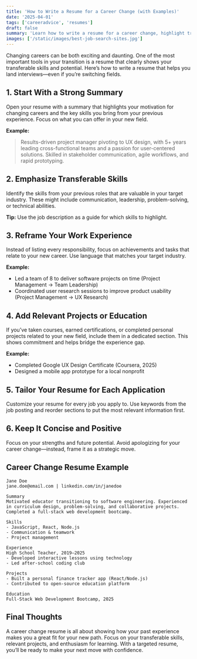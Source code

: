 ```yaml
---
title: 'How to Write a Resume for a Career Change (with Examples)'
date: '2025-04-01'
tags: ['careeradvice', 'resumes']
draft: false
summary: 'Learn how to write a resume for a career change, highlight transferable skills, and see real examples to help you land your next job.'
images: ['/static/images/best-job-search-sites.jpg']
---
```


Changing careers can be both exciting and daunting. One of the most important tools in your transition is a resume that clearly shows your transferable skills and potential. Here’s how to write a resume that helps you land interviews—even if you’re switching fields.

## 1. Start With a Strong Summary

Open your resume with a summary that highlights your motivation for changing careers and the key skills you bring from your previous experience. Focus on what you can offer in your new field.

**Example:**

> Results-driven project manager pivoting to UX design, with 5+ years leading cross-functional teams and a passion for user-centered solutions. Skilled in stakeholder communication, agile workflows, and rapid prototyping.

## 2. Emphasize Transferable Skills

Identify the skills from your previous roles that are valuable in your target industry. These might include communication, leadership, problem-solving, or technical abilities.

**Tip:** Use the job description as a guide for which skills to highlight.

## 3. Reframe Your Work Experience

Instead of listing every responsibility, focus on achievements and tasks that relate to your new career. Use language that matches your target industry.

**Example:**

- Led a team of 8 to deliver software projects on time (Project Management → Team Leadership)
- Coordinated user research sessions to improve product usability (Project Management → UX Research)

## 4. Add Relevant Projects or Education

If you’ve taken courses, earned certifications, or completed personal projects related to your new field, include them in a dedicated section. This shows commitment and helps bridge the experience gap.

**Example:**

- Completed Google UX Design Certificate (Coursera, 2025)
- Designed a mobile app prototype for a local nonprofit

## 5. Tailor Your Resume for Each Application

Customize your resume for every job you apply to. Use keywords from the job posting and reorder sections to put the most relevant information first.

## 6. Keep It Concise and Positive

Focus on your strengths and future potential. Avoid apologizing for your career change—instead, frame it as a strategic move.

## Career Change Resume Example

```plaintext
Jane Doe
jane.doe@email.com | linkedin.com/in/janedoe

Summary
Motivated educator transitioning to software engineering. Experienced in curriculum design, problem-solving, and collaborative projects. Completed a full-stack web development bootcamp.

Skills
- JavaScript, React, Node.js
- Communication & teamwork
- Project management

Experience
High School Teacher, 2019–2025
- Developed interactive lessons using technology
- Led after-school coding club

Projects
- Built a personal finance tracker app (React/Node.js)
- Contributed to open-source education platform

Education
Full-Stack Web Development Bootcamp, 2025
```

## Final Thoughts

A career change resume is all about showing how your past experience makes you a great fit for your new path. Focus on your transferable skills, relevant projects, and enthusiasm for learning. With a targeted resume, you’ll be ready to make your next move with confidence.
